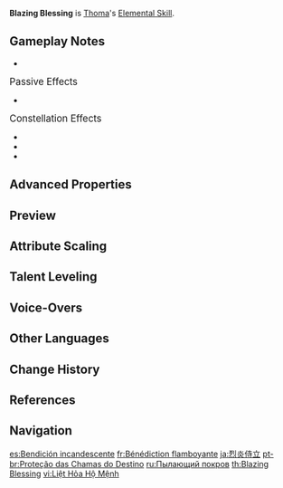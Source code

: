 {{Talent Infobox
|image         = Talent Blazing Blessing.png
|character     = Thoma
|type          = Elemental Skill
|info          = Thoma vaults forward with his polearm and delivers a flame-filled flying kick that deals {{Color|AoE Pyro DMG}}, while also summoning a defensive Blazing Barrier. At the moment of casting, Thoma's Elemental Skill applies {{Color|Pyro}} to himself.<br>The DMG Absorption of the Blazing Barrier scales off Thoma's Max HP.<br>The Blazing Barrier has the following traits:<ul><li>Absorbs {{Color|Pyro DMG}} 250% more effectively.</li><li>When a new Blazing Barrier is obtained, the remaining DMG Absorption of an existing Blazing Barrier will stack and its duration will be refreshed.</li></ul><br>The maximum DMG Absorprtion of the Blazing Barrier will not exceed a certain percentage of Thoma's Max HP.
|energyCost    = 
|CD            = 15s
|attr1         = Skill DMG
|value1        = 146–311.1%
|attr2         = Shield DMG Absorption
|value2        = 7.2–15.3% Max HP+693–1,906
|attr3         = Shield Duration
|value3        = 8s
|attr4         = Max Shield DMG Absorption
|value4        = 19.6–41.7% Max HP+1,887–5,190
|utility1      = Shield
|utility2      = Pyro Status to Self
|scale_att1    = ATK
}}
{{Description|As a guest from afar, only the most burning passion would allow one to master the pure and precise spear arts of Inazuma. Thoma's mastery, indeed, is not limited to being the "swiftest-studying student" or "a master of the spear," but he has imbued his will to protect others and fend off foes into his art as well.}}
'''Blazing Blessing''' is [[Thoma]]'s [[Elemental Skill]].

==Gameplay Notes==
*{{Talent Note|particles|3.5}}

;<big>Passive Effects</big>
*{{Talent Note|character=Thoma|talent=Blazing Blessing|ascension|1|Imbricated Armor}}

;<big>Constellation Effects</big>
*{{Talent Note|constellation|1|A Comrade's Duty}}
*{{Talent Note|constellation|3|Fortified Resolve}}
*{{Talent Note|constellation|6|Burning Heart}}

==Advanced Properties==
{{Advanced Properties
|title   = Skill DMG
|gu      = 1U
|icdtag  = none
|poise   = 150
|impulse = 3

|title2   = Pyro to Self
|gu2      = 1U, 1s
|icdtag2  = none
|poise2   = &mdash;
|impulse2 = &mdash;
}}

==Preview==
{{Preview
|file=Blazing Blessing Preview
}}

==Attribute Scaling==
{{Talent Scaling
|talentType=Elemental Skill
|levels=14
|order=skilldmg,shielddmgabsorption,shieldduration,maxshielddmgabsorption,cd
|titles=Skill DMG (%),Shield DMG Absorption, Shield Duration, Max Shield DMG Absorption, Skill CD
|skilldmg_1=146.4
|skilldmg_2=157.38
|skilldmg_3=168.36
|skilldmg_4=183
|skilldmg_5=193.98
|skilldmg_6=204.96
|skilldmg_7=219.6
|skilldmg_8=234.24
|skilldmg_9=248.88
|skilldmg_10=263.52
|skilldmg_11=278.16
|skilldmg_12=292.8
|skilldmg_13=311.1
|skilldmg_14=329
|shielddmgabsorption_1=7.2% Max HP+693.3
|shielddmgabsorption_2=7.74% Max HP+762.6
|shielddmgabsorption_3=8.28% Max HP+837.7
|shielddmgabsorption_4=9% Max HP+918.7
|shielddmgabsorption_5=9.54% Max HP+1,005
|shielddmgabsorption_6=10.08% Max HP+1,097
|shielddmgabsorption_7=10.8% Max HP+1,196
|shielddmgabsorption_8=11.52% Max HP+1,300
|shielddmgabsorption_9=12.24% Max HP+1,409
|shielddmgabsorption_10=12.96% Max HP+1,525
|shielddmgabsorption_11=13.68% Max HP+1,646
|shielddmgabsorption_12=14.4% Max HP+1,773
|shielddmgabsorption_13=15.3% Max HP+1,906
|shielddmgabsorption_14=16.2% Max HP+2,046
|shieldduration=8s
|maxshielddmgabsorption_1=19.6% Max HP+1,887
|maxshielddmgabsorption_2=21.07% Max HP+2,076
|maxshielddmgabsorption_3=22.54% Max HP+2,280
|maxshielddmgabsorption_4=24.5% Max HP+2,500
|maxshielddmgabsorption_5=25.97% Max HP+2,736
|maxshielddmgabsorption_6=27.44% Max HP+2,988
|maxshielddmgabsorption_7=29.4% Max HP+3,255
|maxshielddmgabsorption_8=31.36% Max HP+3,539
|maxshielddmgabsorption_9=33.32% Max HP+3,838
|maxshielddmgabsorption_10=35.28% Max HP+4,152
|maxshielddmgabsorption_11=37.24% Max HP+4,482
|maxshielddmgabsorption_12=39.2% Max HP+4,829
|maxshielddmgabsorption_13=41.65% Max HP+5,190
|maxshielddmgabsorption_14=44.1% Max HP+5,568
|cd=15s
}}

==Talent Leveling==
{{Talent Upgrade|Thoma}}

==Voice-Overs==
{{Talent VO}}

==Other Languages==
{{Other Languages
|en      = Blazing Blessing
|zhs     = 烈烧佑命之侍护
|zhs_rm  = Lièshāo Yòumìng zhī Shìhù
|zht     = 烈燒佑命之侍護
|zht_rm  = Lièshāo Yòumìng zhī Shìhù
|zh_tl   = Servant of the Blazing Flame Blessing
|ja      = 烈炎侍立
|ja_rm   = Retsuen Jiritsu<ref>YouTube: [https://youtu.be/uw-b54nYqi8 {{ja|【原神】Ver.2.2「霧の海と謎の秘境」予告番組inTGS2021}}]</ref>
|ja_tl   = Blazing Flame's Assist
|ko      = 타오르는 우명의 보호
|ko_rm   = Taoreuneun Umyeong-ui Boho
|ko_tl   = Protection of Burning Aid-Order
|es      = Bendición incandescente
|es_tl   = Incandescent Blessing
|fr      = Bénédiction flamboyante
|fr_tl   = Blazing Blessing
|ru      = Пылающий покров
|ru_tl   = Blazing Shroud
|th      = Blazing Blessing
|vi      = {{tt|Liệt Hỏa Hộ Mệnh|烈火護命}}
|vi_tl   = 
|de      = Lodernder Segen
|de_tl   = Blazing Blessing
|id      = Blazing Blessing
|pt      = Proteção das Chamas do Destino
|pt_tl   = Protection of the Flames of Fate
|pt_note = {{pt|Destino}} can mean either "Fate" or "Destiny."
|tr      = Alevli Lütuf
|tr_tl   = Blazing Blessing
|it      = Benedizione ardente
|it_tl   = Ardent Blessing
}}

==Change History==
{{Change History|2.2}}

==References==
{{Reflist}}

==Navigation==
{{Talent Navbox|Thoma}}

[[es:Bendición incandescente]]
[[fr:Bénédiction flamboyante]]
[[ja:烈炎侍立]]
[[pt-br:Proteção das Chamas do Destino]]
[[ru:Пылающий покров]]
[[th:Blazing Blessing]]
[[vi:Liệt Hỏa Hộ Mệnh]]